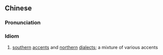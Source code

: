 {{also|南腔北调}}
==Chinese==
{{zh-forms|s=南腔北调|note=Intercalation of {{zh-l|南北}} and {{zh-l|腔調}}.}}

===Pronunciation===
{{zh-pron
|m=nánqiāngběitiáo
|c=naam4 hong1 bak1 diu6
|cat=id
}}

===Idiom===
{{zh-idiom}}

# [[southern]] [[accent]]s and [[northern]] [[dialect]]s; a mixture of various accents